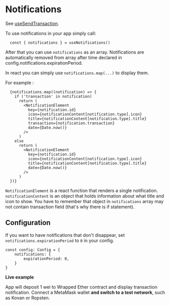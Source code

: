 # Notifications

See [useSendTransaction](../core#usesendtransaction).

To use notifications in your app simply call:

```tsx
  const { notifications } = useNotifications()
```

After that you can use ``notifications`` as an array.
Notifications are automatically removed from array after time
declared in config.notifications.expirationPeriod.

In react you can simply use ``notifications.map(...)`` to display them.

For example :

```tsx
  {notifications.map((notification) => {
    if ('transaction' in notification)
      return (
        <NotificationElement
          key={notification.id}
          icon={notificationContent[notification.type].icon}
          title={notificationContent[notification.type].title}
          transaction={notification.transaction}
          date={Date.now()}
        />
      )
    else
      return (
        <NotificationElement
          key={notification.id}
          icon={notificationContent[notification.type].icon}
          title={notificationContent[notification.type].title}
          date={Date.now()}
        />
      )
  })}
```

``NotificationElement`` is a react function that renders a single notification.
``notificationContent`` is an object that holds information about what title and icon to show.
You have to remember that object in ``notifications`` array may not contain transaction field
 (that's why there is if statement).

## Configuration

If you want to have notifications that don't disappear, set ``notifications.expirationPeriod`` to `0` in your config.

```tsx
const config: Config = {
    notifications: {
        expirationPeriod: 0,
    }
}
```

**Live example**

App will deposit 1 wei to Wrapped Ether contract and display transaction notification.
Connect a MetaMask wallet **and switch to a test network**, such as Kovan or Ropsten.


<ExampleContainer example={Notifications}/>
